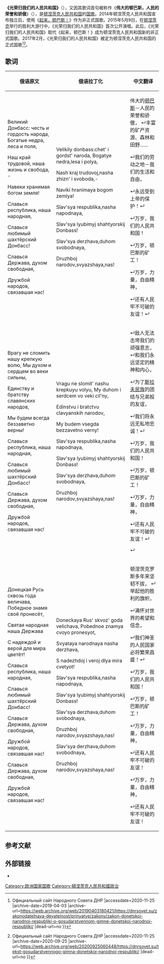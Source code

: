 {{Infobox anthem
|title         = Славься республика, наша народная
|transcription = Glory belongs to our People's Republic！
|chinese_title = 《光荣归我们的人民共和国》
|image         = Coat_of_Arms_of_the  Donetsk People's Republic.svg
|image_size    = 220
|caption       = {{flag|Donetsk People's Republic}}[[顿涅茨克人民共和国国徽|国徽]]
|prefix        = 国歌
|country       = {{flag|Donetsk People's Republic}}
|author        = 
|music_date    = 
|composer      = 
|lyrics_date   = 
|adopted       = 2017年
|until         =
|sound         = 
}}
'''《光荣归我们的人民共和国》'''（{{lang-ru|Славься республика, наша народная|Sław´sia, Riespublika nasza narodnaja}}），又因其歌词首句被称作《'''伟大的顿巴斯，人民的荣誉和骄傲'''》（{{lang|ru|Великий Донбасс, честь и гордость народа}}），是[[顿涅茨克人民共和国|顿涅茨克人民共和国]]的[[国歌|国歌]]。2014年顿涅茨克人民共和国宣布独立后，使用《[[起来，顿巴斯！|起来，顿巴斯！]]》作为非正式国歌。2015年5月9日，在[[顿涅茨克|顿涅茨克]]举行的胜利大游行中，《光荣归我们的人民共和国》首次公开演唱。此后，《光荣归我们的人民共和国》取代《起来，顿巴斯！》成为顿涅茨克人民共和国新的非正式国歌。2017年2月，《光荣归我们的人民共和国》被定为顿涅茨克人民共和国的正式国歌<ref>{{Cite web |url=https://dnrsovet.su/zakonodatelnaya-deyatelnost/prinyatye/zakony/zakon-donetskoj-narodnoj-respubliki-o-gosudarstvennom-gimne-donetskoj-narodnoj-respubliki/ |title=Закон Донецкой Народной Республики «О Государственном гимне Донецкой Народной Республики» {{!}} Официальный сайт Народного Совета ДНР |accessdate=2020-11-25 |archive-date=2019-04-03 |archive-url=https://web.archive.org/web/20190403180421/https://dnrsovet.su/zakonodatelnaya-deyatelnost/prinyatye/zakony/zakon-donetskoj-narodnoj-respubliki-o-gosudarstvennom-gimne-donetskoj-narodnoj-respubliki/ |dead-url=no }}</ref><ref>{{Cite web |url=https://dnrsovet.su/tekst-gosudarstvennogo-gimna-donetskoj-narodnoj-respubliki/ |title=Текст Государственного гимна Донецкой Народной Республики {{!}} Официальный сайт Народного Совета ДНР |accessdate=2020-11-25 |archive-date=2020-09-25 |archive-url=https://web.archive.org/web/20200925060448/https://dnrsovet.su/tekst-gosudarstvennogo-gimna-donetskoj-narodnoj-respubliki/ |dead-url=no }}</ref>。

== 歌词 ==
{| class="wikitable"
|+
!俄语原文
!俄语拉丁化
!中文翻译
|-
|Великий Донбасс: честь и гордость народа,
Богатые недра, леса и поля,

Наш край трудовой, наша жизнь и свобода, -

Навеки хранимая богом земля!

Славься республика, наша народная,

Славься любимый шахтёрский Донбасс!

Славься Держава, духом свободная,

Дружбой народов, связавшая нас!
|Velikily donbass:chet' i gordst' naroda,
Bogatye nedra,lesa i polya,

Nash kraj trudovoj,nasha zhizn' i svoboda,-

Naviki hranimaya bogom zemlya!

Slav'sya respublika,nasha napodnaya,

Slav'sya lyubimyj shahtyorskij Donbass!

Slav'sya derzhava,duhom svobodnaya,

Druzhboj narodov,svyazshaya,nas!
|伟大的[[顿巴斯|顿巴斯]]－人民的荣誉和骄傲，
↵丰富的矿产资源、森林和田野……

↵我们的劳动之地－我们的生活和自由，

↵永远受到上帝的保护！↵

↵万岁，我们的人民共和国！

↵万岁，顿巴斯的矿工！

↵万岁，力量，自由精神，

↵还有人民牢不可破的友谊！↵

|-
|Врагу не сломить нашу крепкую волю,
Мы духом и сердцем во веки сильны,

Единству и братству славянских народов,

Мы будем всегда беззаветно верны!

Славься республика, наша народная,

Славься любимый шахтёрский Донбасс!

Славься Держава, духом свободная,

Дружбой народов, связавшая нас!
|Vragu ne slomit' nashu krepkuyu volyu,
My duhom i serdcem vo veki cil'ny,

Edinstvu i bratctvu clavyanskih narodov,

My budem vsegda bezzavetno verny!

Slav'sya respublika,nasha napodnaya,

Slav'sya lyubimyj shahtyorskij Donbass!

Slav'sya derzhava,duhom svobodnaya,

Druzhboj narodov,svyazshaya,nas!
|↵敌人无法击垮我们的顽强意志，
↵和我们永远坚定的精神和内心，

↵为了[[斯拉夫人|斯拉夫民族]]的团结与兄弟般的友谊，

↵我们将永远无私地忠诚！↵

↵万岁，我们的人民共和国！

↵万岁，顿巴斯的矿工！

↵万岁，力量，自由精神，

↵还有人民牢不可破的友谊！↵

↵
|-
|Донецкая Русь сквозь года величава,
Победное знамя своё пронесёт,

Святая народная наша Держава

С надеждой и верой для мира цветёт!

Славься республика, наша народная,

Славься любимый шахтёрский Донбасс!

Славься Держава, духом свободная,

Дружбой народов, связавшая нас!

Славься Держава, духом свободная,

Дружбой народов, связавшая нас!
|Doneckaya Rus' skvoz' goda velichava,
Pobednoe znamya cvoyo pronesyot,

Svyataya narodnaya nasha derzhava,

S nadezhdoj i veroj dlya mira cvetyot!

Slav'sya respublika,nasha napodnaya,

Slav'sya lyubimyj shahtyorskij Donbass!

Slav'sya derzhava,duhom svobodnaya,

Druzhboj narodov,svyazshaya,nas!

Slav'sya derzhava,duhom svobodnaya,

Druzhboj narodov,svyazshaya,nas!
|顿涅茨克罗斯多年来坚韧不拔，
↵举起他的胜利的旗帜，

↵满怀对世界的希望和信念，

↵我们神圣的人民国家必将繁荣昌盛！↵

↵万岁，我们的人民共和国！

↵万岁，顿巴斯的矿工！

↵万岁，力量，自由精神，

↵还有人民牢不可破的友谊！

↵万岁，力量，自由精神，

↵还有人民牢不可破的友谊！
|}

== 参考文献 ==
{{reflist}}

== 外部链接 ==
*{{YouTube|TQ7PhDLoelo|《光荣归我们的人民共和国》}}

{{欧洲题目|国歌}}

[[Category:欧洲国家国歌|Category:欧洲国家国歌]]
[[Category:頓涅茨克人民共和國政治|Category:頓涅茨克人民共和國政治]]